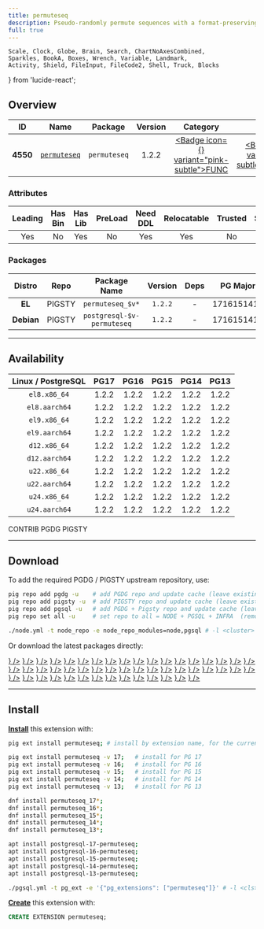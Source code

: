 ```yaml
---
title: permuteseq
description: Pseudo-randomly permute sequences with a format-preserving encryption on elements
full: true
---
```


    Scale, Clock, Globe, Brain, Search, ChartNoAxesCombined,
    Sparkles, BookA, Boxes, Wrench, Variable, Landmark,
    Activity, Shield, FileInput, FileCode2, Shell, Truck, Blocks
} from 'lucide-react';

## Overview

| <TooltipIconButton tooltip="Extension unique identifier" side="top">ID</TooltipIconButton> | <TooltipIconButton tooltip="Extension name" side="top">Name</TooltipIconButton> | <TooltipIconButton tooltip="Package name for installation" side="top">Package</TooltipIconButton> | <TooltipIconButton tooltip="Latest available extension version" side="top">Version</TooltipIconButton> | <TooltipIconButton tooltip="Extension category" side="top">Category</TooltipIconButton> | <TooltipIconButton tooltip="Open source license" side="top">License</TooltipIconButton> | <TooltipIconButton tooltip="Programming language" side="top">Lang</TooltipIconButton> |
|:--------:|:--------:|:----------:|:--------------:|:---------------------------------------:|:------------------------------------------------------:|:----:|
| **4550** | [`permuteseq`](https://github.com/dverite/permuteseq) | `permuteseq` | 1.2.2 | <a href="/ext/func" className="no-underline"><Badge icon={<Variable />} variant="pink-subtle">FUNC</Badge></a> | <a href="/ext/list/license#postgresql" className="no-underline"><Badge icon={<Scale />} variant="blue-subtle">PostgreSQL</Badge></a> | <a href="/ext/list/lang#c"><Badge icon={<FileCode2 />} variant="blue-subtle">C</Badge></a> |

### Attributes

| <TooltipIconButton tooltip="The Primary Leading extension in the Package" side="top">Leading</TooltipIconButton> | <TooltipIconButton tooltip="Contains binary utils" side="top">Has Bin</TooltipIconButton> | <TooltipIconButton tooltip="Contains .so shared library files" side="top">Has Lib</TooltipIconButton> | <TooltipIconButton tooltip="Requires preloading via shared_preload_libraries" side="top">PreLoad</TooltipIconButton> | <TooltipIconButton tooltip="Requires CREATE EXTENSION DDL command" side="top">Need DDL</TooltipIconButton> | <TooltipIconButton tooltip="Can be installed in any schema" side="top">Relocatable</TooltipIconButton> | <TooltipIconButton tooltip="Can be created by non-superuser" side="top">Trusted</TooltipIconButton> | <TooltipIconButton tooltip="Schemas used by this extension" side="top">Schemas</TooltipIconButton> |
|:-------:|:-------:|:-------:|:-------:|:--------:|:-----------:|:-------:|:-------:|
| Yes | No | Yes | No | Yes | Yes | No | - |

### Packages

| <TooltipIconButton tooltip="Linux distribution family, EL or Debian" side="top">Distro</TooltipIconButton> | <TooltipIconButton tooltip="Package repository" side="top">Repo</TooltipIconButton> | <TooltipIconButton tooltip="The RPM/DEB Package Name Pattern (replace $v with real pg major)" side="top">Package Name</TooltipIconButton> | <TooltipIconButton tooltip="Latest package version" side="top">Version</TooltipIconButton> | <TooltipIconButton tooltip="RPM/DEB Package dependencies" side="top">Deps</TooltipIconButton> | <TooltipIconButton tooltip="Available in these PostgreSQL Major Versions" side="top">PG Major</TooltipIconButton> |
|:----------:|:--------:|:------------------------:|:-----------:|:------------:|:------------------:|
|   **EL**   | <Badge variant="amber-subtle"><span className="font-bold">PIGSTY</span></Badge> | `permuteseq_$v*` | `1.2.2` | - | <Badge variant="green-subtle">17</Badge><Badge variant="green-subtle">16</Badge><Badge variant="green-subtle">15</Badge><Badge variant="green-subtle">14</Badge><Badge variant="green-subtle">13</Badge> |
| **Debian** | <Badge variant="amber-subtle"><span className="font-bold">PIGSTY</span></Badge> | `postgresql-$v-permuteseq` | `1.2.2` | - | <Badge variant="green-subtle">17</Badge><Badge variant="green-subtle">16</Badge><Badge variant="green-subtle">15</Badge><Badge variant="green-subtle">14</Badge><Badge variant="green-subtle">13</Badge> |



------

## Availability

| <TooltipIconButton tooltip="Linux Distro Arch / PostgreSQL Major Version" side="top">Linux / PostgreSQL </TooltipIconButton> | **PG17** | **PG16** | **PG15** | **PG14** | **PG13** |
|:-----:|:-----:|:-----:|:-----:|:-----:|:-----:|
| `el8.x86_64` | <Badge variant="amber-subtle">1.2.2</Badge> | <Badge variant="amber-subtle">1.2.2</Badge> | <Badge variant="amber-subtle">1.2.2</Badge> | <Badge variant="amber-subtle">1.2.2</Badge> | <Badge variant="amber-subtle">1.2.2</Badge> |
| `el8.aarch64` | <Badge variant="amber-subtle">1.2.2</Badge> | <Badge variant="amber-subtle">1.2.2</Badge> | <Badge variant="amber-subtle">1.2.2</Badge> | <Badge variant="amber-subtle">1.2.2</Badge> | <Badge variant="amber-subtle">1.2.2</Badge> |
| `el9.x86_64` | <Badge variant="amber-subtle">1.2.2</Badge> | <Badge variant="amber-subtle">1.2.2</Badge> | <Badge variant="amber-subtle">1.2.2</Badge> | <Badge variant="amber-subtle">1.2.2</Badge> | <Badge variant="amber-subtle">1.2.2</Badge> |
| `el9.aarch64` | <Badge variant="amber-subtle">1.2.2</Badge> | <Badge variant="amber-subtle">1.2.2</Badge> | <Badge variant="amber-subtle">1.2.2</Badge> | <Badge variant="amber-subtle">1.2.2</Badge> | <Badge variant="amber-subtle">1.2.2</Badge> |
| `d12.x86_64` | <Badge variant="amber-subtle">1.2.2</Badge> | <Badge variant="amber-subtle">1.2.2</Badge> | <Badge variant="amber-subtle">1.2.2</Badge> | <Badge variant="amber-subtle">1.2.2</Badge> | <Badge variant="amber-subtle">1.2.2</Badge> |
| `d12.aarch64` | <Badge variant="amber-subtle">1.2.2</Badge> | <Badge variant="amber-subtle">1.2.2</Badge> | <Badge variant="amber-subtle">1.2.2</Badge> | <Badge variant="amber-subtle">1.2.2</Badge> | <Badge variant="amber-subtle">1.2.2</Badge> |
| `u22.x86_64` | <Badge variant="amber-subtle">1.2.2</Badge> | <Badge variant="amber-subtle">1.2.2</Badge> | <Badge variant="amber-subtle">1.2.2</Badge> | <Badge variant="amber-subtle">1.2.2</Badge> | <Badge variant="amber-subtle">1.2.2</Badge> |
| `u22.aarch64` | <Badge variant="amber-subtle">1.2.2</Badge> | <Badge variant="amber-subtle">1.2.2</Badge> | <Badge variant="amber-subtle">1.2.2</Badge> | <Badge variant="amber-subtle">1.2.2</Badge> | <Badge variant="amber-subtle">1.2.2</Badge> |
| `u24.x86_64` | <Badge variant="amber-subtle">1.2.2</Badge> | <Badge variant="amber-subtle">1.2.2</Badge> | <Badge variant="amber-subtle">1.2.2</Badge> | <Badge variant="amber-subtle">1.2.2</Badge> | <Badge variant="amber-subtle">1.2.2</Badge> |
| `u24.aarch64` | <Badge variant="amber-subtle">1.2.2</Badge> | <Badge variant="amber-subtle">1.2.2</Badge> | <Badge variant="amber-subtle">1.2.2</Badge> | <Badge variant="amber-subtle">1.2.2</Badge> | <Badge variant="amber-subtle">1.2.2</Badge> |

<Badge variant="green-subtle"><span className="font-black">CONTRIB</span></Badge> <Badge variant="blue-subtle"><span className="font-black">PGDG</span></Badge> <Badge variant="amber-subtle"><span className="font-black">PIGSTY</span></Badge>

------

## Download

To add the required PGDG / PIGSTY upstream repository, use:

```bash tab="pig"
pig repo add pgdg -u    # add PGDG repo and update cache (leave existing repos)
pig repo add pigsty -u  # add PIGSTY repo and update cache (leave existing repos)
pig repo add pgsql -u   # add PGDG + Pigsty repo and update cache (leave existing repos)
pig repo set all -u     # set repo to all = NODE + PGSQL + INFRA  (remove existing repos)
```
```bash tab="pigsty"
./node.yml -t node_repo -e node_repo_modules=node,pgsql # -l <cluster>
```

Or download the latest packages directly:

<Files>
    <Folder name="el8.x86_64">
        <a href="https://repo.pigsty.io/yum/pgsql/el8.x86_64/permuteseq_17-1.2.2-1PIGSTY.el8.x86_64.rpm"><File name="permuteseq_17-1.2.2-1PIGSTY.el8.x86_64.rpm" icon={<Package className="text-emerald-500" />} /></a>
        <a href="https://repo.pigsty.io/yum/pgsql/el8.x86_64/permuteseq_16-1.2.2-1PIGSTY.el8.x86_64.rpm"><File name="permuteseq_16-1.2.2-1PIGSTY.el8.x86_64.rpm" icon={<Package className="text-emerald-500" />} /></a>
        <a href="https://repo.pigsty.io/yum/pgsql/el8.x86_64/permuteseq_15-1.2.2-1PIGSTY.el8.x86_64.rpm"><File name="permuteseq_15-1.2.2-1PIGSTY.el8.x86_64.rpm" icon={<Package className="text-emerald-500" />} /></a>
        <a href="https://repo.pigsty.io/yum/pgsql/el8.x86_64/permuteseq_14-1.2.2-1PIGSTY.el8.x86_64.rpm"><File name="permuteseq_14-1.2.2-1PIGSTY.el8.x86_64.rpm" icon={<Package className="text-emerald-500" />} /></a>
        <a href="https://repo.pigsty.io/yum/pgsql/el8.x86_64/permuteseq_13-1.2.2-1PIGSTY.el8.x86_64.rpm"><File name="permuteseq_13-1.2.2-1PIGSTY.el8.x86_64.rpm" icon={<Package className="text-emerald-500" />} /></a>
    </Folder>
    <Folder name="el8.aarch64">
        <a href="https://repo.pigsty.io/yum/pgsql/el8.aarch64/permuteseq_17-1.2.2-1PIGSTY.el8.aarch64.rpm"><File name="permuteseq_17-1.2.2-1PIGSTY.el8.aarch64.rpm" icon={<Package className="text-orange-500" />} /></a>
        <a href="https://repo.pigsty.io/yum/pgsql/el8.aarch64/permuteseq_16-1.2.2-1PIGSTY.el8.aarch64.rpm"><File name="permuteseq_16-1.2.2-1PIGSTY.el8.aarch64.rpm" icon={<Package className="text-orange-500" />} /></a>
        <a href="https://repo.pigsty.io/yum/pgsql/el8.aarch64/permuteseq_15-1.2.2-1PIGSTY.el8.aarch64.rpm"><File name="permuteseq_15-1.2.2-1PIGSTY.el8.aarch64.rpm" icon={<Package className="text-orange-500" />} /></a>
        <a href="https://repo.pigsty.io/yum/pgsql/el8.aarch64/permuteseq_14-1.2.2-1PIGSTY.el8.aarch64.rpm"><File name="permuteseq_14-1.2.2-1PIGSTY.el8.aarch64.rpm" icon={<Package className="text-orange-500" />} /></a>
        <a href="https://repo.pigsty.io/yum/pgsql/el8.aarch64/permuteseq_13-1.2.2-1PIGSTY.el8.aarch64.rpm"><File name="permuteseq_13-1.2.2-1PIGSTY.el8.aarch64.rpm" icon={<Package className="text-orange-500" />} /></a>
    </Folder>
    <Folder name="el9.x86_64">
        <a href="https://repo.pigsty.io/yum/pgsql/el9.x86_64/permuteseq_17-1.2.2-1PIGSTY.el9.x86_64.rpm"><File name="permuteseq_17-1.2.2-1PIGSTY.el9.x86_64.rpm" icon={<Package className="text-emerald-500" />} /></a>
        <a href="https://repo.pigsty.io/yum/pgsql/el9.x86_64/permuteseq_16-1.2.2-1PIGSTY.el9.x86_64.rpm"><File name="permuteseq_16-1.2.2-1PIGSTY.el9.x86_64.rpm" icon={<Package className="text-emerald-500" />} /></a>
        <a href="https://repo.pigsty.io/yum/pgsql/el9.x86_64/permuteseq_15-1.2.2-1PIGSTY.el9.x86_64.rpm"><File name="permuteseq_15-1.2.2-1PIGSTY.el9.x86_64.rpm" icon={<Package className="text-emerald-500" />} /></a>
        <a href="https://repo.pigsty.io/yum/pgsql/el9.x86_64/permuteseq_14-1.2.2-1PIGSTY.el9.x86_64.rpm"><File name="permuteseq_14-1.2.2-1PIGSTY.el9.x86_64.rpm" icon={<Package className="text-emerald-500" />} /></a>
        <a href="https://repo.pigsty.io/yum/pgsql/el9.x86_64/permuteseq_13-1.2.2-1PIGSTY.el9.x86_64.rpm"><File name="permuteseq_13-1.2.2-1PIGSTY.el9.x86_64.rpm" icon={<Package className="text-emerald-500" />} /></a>
    </Folder>
    <Folder name="el9.aarch64">
        <a href="https://repo.pigsty.io/yum/pgsql/el9.aarch64/permuteseq_17-1.2.2-1PIGSTY.el9.aarch64.rpm"><File name="permuteseq_17-1.2.2-1PIGSTY.el9.aarch64.rpm" icon={<Package className="text-orange-500" />} /></a>
        <a href="https://repo.pigsty.io/yum/pgsql/el9.aarch64/permuteseq_16-1.2.2-1PIGSTY.el9.aarch64.rpm"><File name="permuteseq_16-1.2.2-1PIGSTY.el9.aarch64.rpm" icon={<Package className="text-orange-500" />} /></a>
        <a href="https://repo.pigsty.io/yum/pgsql/el9.aarch64/permuteseq_15-1.2.2-1PIGSTY.el9.aarch64.rpm"><File name="permuteseq_15-1.2.2-1PIGSTY.el9.aarch64.rpm" icon={<Package className="text-orange-500" />} /></a>
        <a href="https://repo.pigsty.io/yum/pgsql/el9.aarch64/permuteseq_14-1.2.2-1PIGSTY.el9.aarch64.rpm"><File name="permuteseq_14-1.2.2-1PIGSTY.el9.aarch64.rpm" icon={<Package className="text-orange-500" />} /></a>
        <a href="https://repo.pigsty.io/yum/pgsql/el9.aarch64/permuteseq_13-1.2.2-1PIGSTY.el9.aarch64.rpm"><File name="permuteseq_13-1.2.2-1PIGSTY.el9.aarch64.rpm" icon={<Package className="text-orange-500" />} /></a>
    </Folder>
    <Folder name="d12.x86_64">
        <a href="https://repo.pigsty.io/apt/pgsql/bookworm/pool/main/p/permuteseq/postgresql-17-permuteseq_1.2.2-1PIGSTY~bookworm_amd64.deb"><File name="postgresql-17-permuteseq_1.2.2-1PIGSTY~bookworm_amd64.deb" icon={<Box className="text-emerald-500" />} /></a>
        <a href="https://repo.pigsty.io/apt/pgsql/bookworm/pool/main/p/permuteseq/postgresql-16-permuteseq_1.2.2-1PIGSTY~bookworm_amd64.deb"><File name="postgresql-16-permuteseq_1.2.2-1PIGSTY~bookworm_amd64.deb" icon={<Box className="text-emerald-500" />} /></a>
        <a href="https://repo.pigsty.io/apt/pgsql/bookworm/pool/main/p/permuteseq/postgresql-15-permuteseq_1.2.2-1PIGSTY~bookworm_amd64.deb"><File name="postgresql-15-permuteseq_1.2.2-1PIGSTY~bookworm_amd64.deb" icon={<Box className="text-emerald-500" />} /></a>
        <a href="https://repo.pigsty.io/apt/pgsql/bookworm/pool/main/p/permuteseq/postgresql-14-permuteseq_1.2.2-1PIGSTY~bookworm_amd64.deb"><File name="postgresql-14-permuteseq_1.2.2-1PIGSTY~bookworm_amd64.deb" icon={<Box className="text-emerald-500" />} /></a>
        <a href="https://repo.pigsty.io/apt/pgsql/bookworm/pool/main/p/permuteseq/postgresql-13-permuteseq_1.2.2-1PIGSTY~bookworm_amd64.deb"><File name="postgresql-13-permuteseq_1.2.2-1PIGSTY~bookworm_amd64.deb" icon={<Box className="text-emerald-500" />} /></a>
    </Folder>
    <Folder name="d12.aarch64">
        <a href="https://repo.pigsty.io/apt/pgsql/bookworm/pool/main/p/permuteseq/postgresql-17-permuteseq_1.2.2-1PIGSTY~bookworm_arm64.deb"><File name="postgresql-17-permuteseq_1.2.2-1PIGSTY~bookworm_arm64.deb" icon={<Box className="text-orange-500" />} /></a>
        <a href="https://repo.pigsty.io/apt/pgsql/bookworm/pool/main/p/permuteseq/postgresql-16-permuteseq_1.2.2-1PIGSTY~bookworm_arm64.deb"><File name="postgresql-16-permuteseq_1.2.2-1PIGSTY~bookworm_arm64.deb" icon={<Box className="text-orange-500" />} /></a>
        <a href="https://repo.pigsty.io/apt/pgsql/bookworm/pool/main/p/permuteseq/postgresql-15-permuteseq_1.2.2-1PIGSTY~bookworm_arm64.deb"><File name="postgresql-15-permuteseq_1.2.2-1PIGSTY~bookworm_arm64.deb" icon={<Box className="text-orange-500" />} /></a>
        <a href="https://repo.pigsty.io/apt/pgsql/bookworm/pool/main/p/permuteseq/postgresql-14-permuteseq_1.2.2-1PIGSTY~bookworm_arm64.deb"><File name="postgresql-14-permuteseq_1.2.2-1PIGSTY~bookworm_arm64.deb" icon={<Box className="text-orange-500" />} /></a>
        <a href="https://repo.pigsty.io/apt/pgsql/bookworm/pool/main/p/permuteseq/postgresql-13-permuteseq_1.2.2-1PIGSTY~bookworm_arm64.deb"><File name="postgresql-13-permuteseq_1.2.2-1PIGSTY~bookworm_arm64.deb" icon={<Box className="text-orange-500" />} /></a>
    </Folder>
    <Folder name="u22.x86_64">
        <a href="https://repo.pigsty.io/apt/pgsql/jammy/pool/main/p/permuteseq/postgresql-17-permuteseq_1.2.2-1PIGSTY~jammy_amd64.deb"><File name="postgresql-17-permuteseq_1.2.2-1PIGSTY~jammy_amd64.deb" icon={<Box className="text-emerald-500" />} /></a>
        <a href="https://repo.pigsty.io/apt/pgsql/jammy/pool/main/p/permuteseq/postgresql-16-permuteseq_1.2.2-1PIGSTY~jammy_amd64.deb"><File name="postgresql-16-permuteseq_1.2.2-1PIGSTY~jammy_amd64.deb" icon={<Box className="text-emerald-500" />} /></a>
        <a href="https://repo.pigsty.io/apt/pgsql/jammy/pool/main/p/permuteseq/postgresql-15-permuteseq_1.2.2-1PIGSTY~jammy_amd64.deb"><File name="postgresql-15-permuteseq_1.2.2-1PIGSTY~jammy_amd64.deb" icon={<Box className="text-emerald-500" />} /></a>
        <a href="https://repo.pigsty.io/apt/pgsql/jammy/pool/main/p/permuteseq/postgresql-14-permuteseq_1.2.2-1PIGSTY~jammy_amd64.deb"><File name="postgresql-14-permuteseq_1.2.2-1PIGSTY~jammy_amd64.deb" icon={<Box className="text-emerald-500" />} /></a>
        <a href="https://repo.pigsty.io/apt/pgsql/jammy/pool/main/p/permuteseq/postgresql-13-permuteseq_1.2.2-1PIGSTY~jammy_amd64.deb"><File name="postgresql-13-permuteseq_1.2.2-1PIGSTY~jammy_amd64.deb" icon={<Box className="text-emerald-500" />} /></a>
    </Folder>
    <Folder name="u22.aarch64">
        <a href="https://repo.pigsty.io/apt/pgsql/jammy/pool/main/p/permuteseq/postgresql-17-permuteseq_1.2.2-1PIGSTY~jammy_arm64.deb"><File name="postgresql-17-permuteseq_1.2.2-1PIGSTY~jammy_arm64.deb" icon={<Box className="text-orange-500" />} /></a>
        <a href="https://repo.pigsty.io/apt/pgsql/jammy/pool/main/p/permuteseq/postgresql-16-permuteseq_1.2.2-1PIGSTY~jammy_arm64.deb"><File name="postgresql-16-permuteseq_1.2.2-1PIGSTY~jammy_arm64.deb" icon={<Box className="text-orange-500" />} /></a>
        <a href="https://repo.pigsty.io/apt/pgsql/jammy/pool/main/p/permuteseq/postgresql-15-permuteseq_1.2.2-1PIGSTY~jammy_arm64.deb"><File name="postgresql-15-permuteseq_1.2.2-1PIGSTY~jammy_arm64.deb" icon={<Box className="text-orange-500" />} /></a>
        <a href="https://repo.pigsty.io/apt/pgsql/jammy/pool/main/p/permuteseq/postgresql-14-permuteseq_1.2.2-1PIGSTY~jammy_arm64.deb"><File name="postgresql-14-permuteseq_1.2.2-1PIGSTY~jammy_arm64.deb" icon={<Box className="text-orange-500" />} /></a>
        <a href="https://repo.pigsty.io/apt/pgsql/jammy/pool/main/p/permuteseq/postgresql-13-permuteseq_1.2.2-1PIGSTY~jammy_arm64.deb"><File name="postgresql-13-permuteseq_1.2.2-1PIGSTY~jammy_arm64.deb" icon={<Box className="text-orange-500" />} /></a>
    </Folder>
    <Folder name="u24.x86_64">
        <a href="https://repo.pigsty.io/apt/pgsql/noble/pool/main/p/permuteseq/postgresql-17-permuteseq_1.2.2-1PIGSTY~noble_amd64.deb"><File name="postgresql-17-permuteseq_1.2.2-1PIGSTY~noble_amd64.deb" icon={<Box className="text-emerald-500" />} /></a>
        <a href="https://repo.pigsty.io/apt/pgsql/noble/pool/main/p/permuteseq/postgresql-16-permuteseq_1.2.2-1PIGSTY~noble_amd64.deb"><File name="postgresql-16-permuteseq_1.2.2-1PIGSTY~noble_amd64.deb" icon={<Box className="text-emerald-500" />} /></a>
        <a href="https://repo.pigsty.io/apt/pgsql/noble/pool/main/p/permuteseq/postgresql-15-permuteseq_1.2.2-1PIGSTY~noble_amd64.deb"><File name="postgresql-15-permuteseq_1.2.2-1PIGSTY~noble_amd64.deb" icon={<Box className="text-emerald-500" />} /></a>
        <a href="https://repo.pigsty.io/apt/pgsql/noble/pool/main/p/permuteseq/postgresql-14-permuteseq_1.2.2-1PIGSTY~noble_amd64.deb"><File name="postgresql-14-permuteseq_1.2.2-1PIGSTY~noble_amd64.deb" icon={<Box className="text-emerald-500" />} /></a>
        <a href="https://repo.pigsty.io/apt/pgsql/noble/pool/main/p/permuteseq/postgresql-13-permuteseq_1.2.2-1PIGSTY~noble_amd64.deb"><File name="postgresql-13-permuteseq_1.2.2-1PIGSTY~noble_amd64.deb" icon={<Box className="text-emerald-500" />} /></a>
    </Folder>
    <Folder name="u24.aarch64">
        <a href="https://repo.pigsty.io/apt/pgsql/noble/pool/main/p/permuteseq/postgresql-17-permuteseq_1.2.2-1PIGSTY~noble_arm64.deb"><File name="postgresql-17-permuteseq_1.2.2-1PIGSTY~noble_arm64.deb" icon={<Box className="text-orange-500" />} /></a>
        <a href="https://repo.pigsty.io/apt/pgsql/noble/pool/main/p/permuteseq/postgresql-16-permuteseq_1.2.2-1PIGSTY~noble_arm64.deb"><File name="postgresql-16-permuteseq_1.2.2-1PIGSTY~noble_arm64.deb" icon={<Box className="text-orange-500" />} /></a>
        <a href="https://repo.pigsty.io/apt/pgsql/noble/pool/main/p/permuteseq/postgresql-15-permuteseq_1.2.2-1PIGSTY~noble_arm64.deb"><File name="postgresql-15-permuteseq_1.2.2-1PIGSTY~noble_arm64.deb" icon={<Box className="text-orange-500" />} /></a>
        <a href="https://repo.pigsty.io/apt/pgsql/noble/pool/main/p/permuteseq/postgresql-14-permuteseq_1.2.2-1PIGSTY~noble_arm64.deb"><File name="postgresql-14-permuteseq_1.2.2-1PIGSTY~noble_arm64.deb" icon={<Box className="text-orange-500" />} /></a>
        <a href="https://repo.pigsty.io/apt/pgsql/noble/pool/main/p/permuteseq/postgresql-13-permuteseq_1.2.2-1PIGSTY~noble_arm64.deb"><File name="postgresql-13-permuteseq_1.2.2-1PIGSTY~noble_arm64.deb" icon={<Box className="text-orange-500" />} /></a>
    </Folder>
</Files>

------

## Install

[**Install**](/docs/pgsql/ext/install) this extension with:

```bash tab="pig"
pig ext install permuteseq; # install by extension name, for the current active PG version

pig ext install permuteseq -v 17;   # install for PG 17
pig ext install permuteseq -v 16;   # install for PG 16
pig ext install permuteseq -v 15;   # install for PG 15
pig ext install permuteseq -v 14;   # install for PG 14
pig ext install permuteseq -v 13;   # install for PG 13
```
```bash tab="yum" 
dnf install permuteseq_17*;
dnf install permuteseq_16*;
dnf install permuteseq_15*;
dnf install permuteseq_14*;
dnf install permuteseq_13*;
```
```bash tab="apt" 
apt install postgresql-17-permuteseq;
apt install postgresql-16-permuteseq;
apt install postgresql-15-permuteseq;
apt install postgresql-14-permuteseq;
apt install postgresql-13-permuteseq;
```
```bash tab="ansible"
./pgsql.yml -t pg_ext -e '{"pg_extensions": ["permuteseq"]}' # -l <cls>
```

[**Create**](/docs/pgsql/ext/create) this extension with:

```sql
CREATE EXTENSION permuteseq;
```


